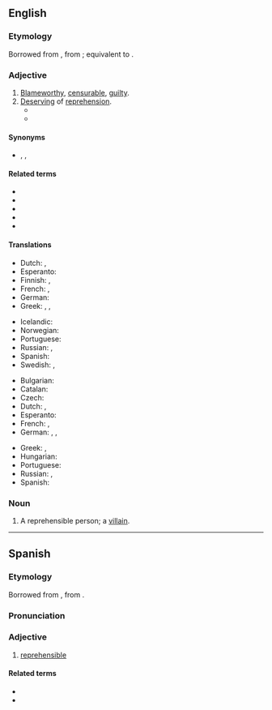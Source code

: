 {{also|répréhensible|repréhensible}}
==English==

===Etymology===
Borrowed from {{bor|en|LL.|reprehensibilis}}, from {{der|en|la|reprehendo}}; equivalent to {{suffix|en|reprehend|ible}}.

===Adjective===
{{en-adj}}

# [[blameworthy|Blameworthy]], [[censurable]], [[guilty]].
# [[deserve|Deserving]] of [[reprehension]].
#* {{quote-web|en|year=1998|author=Greg Morrow and Dylan Verheul|url=https://web.archive.org/web/20080725120802/http://www.dyve.net/sandman/annotations/sm14.html|work=The Sandman Annotations|title=Sandman 14|passage=Scarlett O’Hara was the heroine of the novel/movie ''Gone with the Wind'' and the '''reprehensible''' sequel ''Scarlett''.}}
#* {{quote-journal|en|year=2019|author=Gary Younge|title=Shamima Begum has a right to British citizenship, whether you like it or not|work=Guardian.|url=https://www.theguardian.com/commentisfree/2019/feb/21/shemima-begum-right-british-citizenship|passage=We, as a society, should in some way be held accountable for how a 15-year-old girl went from watching Keeping Up With the Kardashians to joining a terrorist cult in a war zone. Begum was 15 when she did a '''reprehensible''' thing; Javid is 49. What’s his excuse?}}

====Synonyms====
* {{l|en|at fault}}, {{l|en|deplorable}}, {{l|en|remiss}}

====Related terms====
* {{l|en|reprehensibility}}
* {{l|en|reprehend}}
* {{l|en|reprehensive}}
* {{l|en|irreprehensible}}
* {{l|en|reprehension}}

====Translations====
{{trans-top|blameworthy}}
* Dutch: {{t+|nl|afkeurenswaardig}}, {{t+|nl|schuldig}}
* Esperanto: {{t|eo|kondamninda}}
* Finnish: {{t+|fi|moitittava}}, {{t+|fi|tuomittava}}
* French: {{t+|fr|blâmable|m|f}}, {{t+|fr|coupable|m|f}}
* German: {{t+|de|verwerflich}}
* Greek: {{t+|el|αξιόμεμπτος|m}}, {{t+|el|κατακριτέος|m}}, {{t+|el|αξιοκατάκριτος}}
{{trans-mid}}
* Icelandic: {{t|is|ámælisverður}}
* Norwegian: {{t+|no|klanderverdig}}
* Portuguese: {{t+|pt|repreensível}}
* Russian: {{t-check|ru|[[досто́йный]] [[осуждение|осужде́ния]]}} {{attention|ru|2=was "[[достойный]] [[осуждение|осуждения]]" - assumed sum-of-parts; if an idiom, remove the wikilinks to the individual words. see [[User:Kephir/gadgets/xte#Translation_fixing]]}}, {{t+|ru|предосуди́тельный}}
* Spanish: {{t+|es|reprehensible}}
* Swedish: {{t+|sv|klandervärd}}, {{t+|sv|förkastlig}}
{{trans-bottom}}

{{trans-top|deserving of reprehension}}
* Bulgarian: {{t+|bg|осъдителен|m}} 
* Catalan: {{t|ca|reprensible}}
* Czech: {{t|cs|zavrženíhodný|m}}
* Dutch: {{t+|nl|verwerpelijk}}, {{t+|nl|afkeurenswaardig}}
* Esperanto: {{t|eo|kondamninda}}
* French: {{t+|fr|répréhensible|m|f}}, {{t+|fr|condamnable|m|f}}
* German: {{t|de|tadelnswert}}, {{t|de|rügenswert}}, {{t+|de|kritikwürdig}}
{{trans-mid}}
* Greek: {{t+|el|αξιόμεμπτος|m}}, {{t+|el|κατακριτέος|m}}
* Hungarian: {{t+|hu|elítélendő}}
* Portuguese: {{t+|pt|repreensível}}
* Russian: {{t-check|ru|[[досто́йный]] [[порицание|порица́ния]]}} {{attention|ru|2=was "[[достойный]] [[порицание|порицания]]" - assumed sum-of-parts; if an idiom, remove the wikilinks to the individual words. see [[User:Kephir/gadgets/xte#Translation_fixing]]}}, {{t-check|ru|[[досто́йный]] [[осуждение|осужде́ния]]}} {{attention|ru|2=was "[[достойный]] [[осуждение|осуждения]]" - assumed sum-of-parts; if an idiom, remove the wikilinks to the individual words. see [[User:Kephir/gadgets/xte#Translation_fixing]]}}
* Spanish: {{t+|es|reprehensible}}
{{trans-bottom}}

===Noun===
{{en-noun}}

# A reprehensible person; a [[villain]].

----

==Spanish==

===Etymology===
Borrowed from {{bor|es|LL.|reprehensibilis}}, from {{der|es|la|reprehendo}}.

===Pronunciation===
{{es-IPA}}

===Adjective===
{{es-adj}}

# [[#English|reprehensible]]
#: {{syn|es|reprensible}}

====Related terms====
* {{l|es|reprehender}}
* {{l|es|reprehensión}}